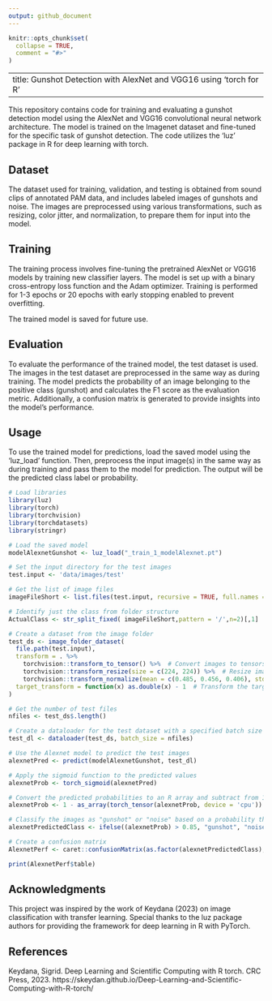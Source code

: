 ```yaml
---
output: github_document
---
```


<!-- README.md is generated from README.Rmd. Please edit that file -->

```r
knitr::opts_chunk$set(
  collapse = TRUE,
  comment = "#>"
)
```

---
title: Gunshot Detection with AlexNet and VGG16 using 'torch for R'
---


This repository contains code for training and evaluating a gunshot detection model using the AlexNet and VGG16 convolutional neural network architecture. The model is trained on the Imagenet dataset and fine-tuned for the specific task of gunshot detection. The code utilizes the 'luz' package in R for deep learning with torch.

## Dataset

The dataset used for training, validation, and testing is obtained from sound clips of annotated PAM data, and includes labeled images of gunshots and noise. The images are preprocessed using various transformations, such as resizing, color jitter, and normalization, to prepare them for input into the model.

## Training

The training process involves fine-tuning the pretrained AlexNet or VGG16 models by training new classifier layers. The model is set up with a binary cross-entropy loss function and the Adam optimizer. Training is performed for 1-3 epochs or 20 epochs with early stopping enabled to prevent overfitting. 

The trained model is saved for future use.

## Evaluation

To evaluate the performance of the trained model, the test dataset is used. The images in the test dataset are preprocessed in the same way as during training. The model predicts the probability of an image belonging to the positive class (gunshot) and calculates the F1 score as the evaluation metric. Additionally, a confusion matrix is generated to provide insights into the model's performance.

## Usage

To use the trained model for predictions, load the saved model using the 'luz_load' function. Then, preprocess the input image(s) in the same way as during training and pass them to the model for prediction. The output will be the predicted class label or probability.

```R
# Load libraries
library(luz)
library(torch)
library(torchvision)
library(torchdatasets)
library(stringr)

# Load the saved model
modelAlexnetGunshot <- luz_load("_train_1_modelAlexnet.pt")

# Set the input directory for the test images
test.input <- 'data/images/test'

# Get the list of image files
imageFileShort <- list.files(test.input, recursive = TRUE, full.names = FALSE)

# Identify just the class from folder structure
ActualClass <- str_split_fixed( imageFileShort,pattern = '/',n=2)[,1]

# Create a dataset from the image folder
test_ds <- image_folder_dataset(
  file.path(test.input),
  transform = . %>%
    torchvision::transform_to_tensor() %>%  # Convert images to tensors
    torchvision::transform_resize(size = c(224, 224)) %>%  # Resize images to 224x224 pixels
    torchvision::transform_normalize(mean = c(0.485, 0.456, 0.406), std = c(0.229, 0.224, 0.225)),  # Normalize the image tensor
  target_transform = function(x) as.double(x) - 1  # Transform the target variable to be zero-based
)

# Get the number of test files
nfiles <- test_ds$.length()

# Create a dataloader for the test dataset with a specified batch size
test_dl <- dataloader(test_ds, batch_size = nfiles)

# Use the Alexnet model to predict the test images
alexnetPred <- predict(modelAlexnetGunshot, test_dl)

# Apply the sigmoid function to the predicted values
alexnetProb <- torch_sigmoid(alexnetPred)

# Convert the predicted probabilities to an R array and subtract from 1
alexnetProb <- 1 - as_array(torch_tensor(alexnetProb, device = 'cpu'))

# Classify the images as "gunshot" or "noise" based on a probability threshold
alexnetPredictedClass <- ifelse((alexnetProb) > 0.85, "gunshot", "noise")

# Create a confusion matrix
AlexnetPerf <- caret::confusionMatrix(as.factor(alexnetPredictedClass),as.factor(ActualClass), mode='everything')

print(AlexnetPerf$table)

```

## Acknowledgments
This project was inspired by the work of Keydana (2023) on image classification with transfer learning. Special thanks to the luz package authors for providing the framework for deep learning in R with PyTorch.

## References
Keydana, Sigrid. Deep Learning and Scientific Computing with R torch. CRC Press, 2023. https://skeydan.github.io/Deep-Learning-and-Scientific-Computing-with-R-torch/


